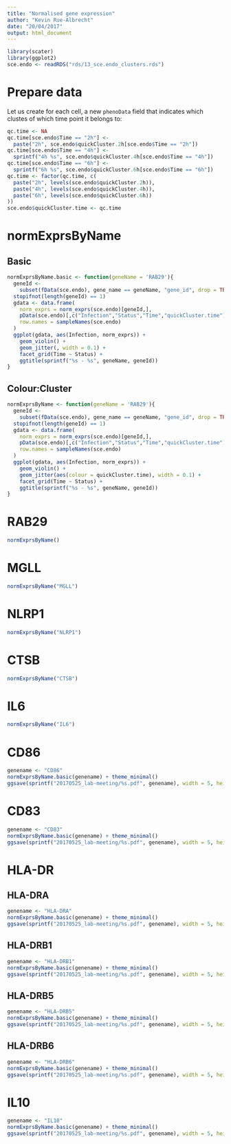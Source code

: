 ```yaml
---
title: "Normalised gene expression"
author: "Kevin Rue-Albrecht"
date: "20/04/2017"
output: html_document
---
```


<!-- As HTML pages are built independently, large objects need to be
reimported from disk, and smaller ones quickly recomputed. -->

```r
library(scater)
library(ggplot2)
sce.endo <- readRDS("rds/13_sce.endo_clusters.rds")
```

# Prepare data

Let us create for each cell, a new `phenoData` field that indicates which
clustes of which time point it belongs to:

```r
qc.time <- NA
qc.time[sce.endo$Time == "2h"] <- 
  paste("2h", sce.endo$quickCluster.2h[sce.endo$Time == "2h"])
qc.time[sce.endo$Time == "4h"] <-
  sprintf("4h %s", sce.endo$quickCluster.4h[sce.endo$Time == "4h"])
qc.time[sce.endo$Time == "6h"] <-
  sprintf("6h %s", sce.endo$quickCluster.6h[sce.endo$Time == "6h"])
qc.time <- factor(qc.time, c(
  paste("2h", levels(sce.endo$quickCluster.2h)),
  paste("4h", levels(sce.endo$quickCluster.4h)),
  paste("6h", levels(sce.endo$quickCluster.6h))
))
sce.endo$quickCluster.time <- qc.time
```

# normExprsByName {.tabset}

## Basic

```r
normExprsByName.basic <- function(geneName = 'RAB29'){
  geneId <-
    subset(fData(sce.endo), gene_name == geneName, "gene_id", drop = TRUE)
  stopifnot(length(geneId) == 1)
  gdata <- data.frame(
    norm_exprs = norm_exprs(sce.endo)[geneId,],
    pData(sce.endo)[,c("Infection","Status","Time","quickCluster.time")],
    row.names = sampleNames(sce.endo)
  )
  ggplot(gdata, aes(Infection, norm_exprs)) + 
    geom_violin() +
    geom_jitter(, width = 0.1) +
    facet_grid(Time ~ Status) +
    ggtitle(sprintf("%s - %s", geneName, geneId))
}
```

## Colour:Cluster

```r
normExprsByName <- function(geneName = 'RAB29'){
  geneId <-
    subset(fData(sce.endo), gene_name == geneName, "gene_id", drop = TRUE)
  stopifnot(length(geneId) == 1)
  gdata <- data.frame(
    norm_exprs = norm_exprs(sce.endo)[geneId,],
    pData(sce.endo)[,c("Infection","Status","Time","quickCluster.time")],
    row.names = sampleNames(sce.endo)
  )
  ggplot(gdata, aes(Infection, norm_exprs)) + 
    geom_violin() +
    geom_jitter(aes(colour = quickCluster.time), width = 0.1) +
    facet_grid(Time ~ Status) +
    ggtitle(sprintf("%s - %s", geneName, geneId))
}
```

# RAB29

```r
normExprsByName()
```

# MGLL

```r
normExprsByName("MGLL")
```

# NLRP1

```r
normExprsByName("NLRP1")
```

# CTSB

```r
normExprsByName("CTSB")
```

# IL6

```r
normExprsByName("IL6")
```

# CD86

```r
genename <- "CD86"
normExprsByName.basic(genename) + theme_minimal()
ggsave(sprintf("20170525_lab-meeting/%s.pdf", genename), width = 5, height = 5)
```

# CD83

```r
genename <- "CD83"
normExprsByName.basic(genename) + theme_minimal()
ggsave(sprintf("20170525_lab-meeting/%s.pdf", genename), width = 5, height = 5)
```

# HLA-DR {.tabset}

## HLA-DRA

```r
genename <- "HLA-DRA"
normExprsByName.basic(genename) + theme_minimal()
ggsave(sprintf("20170525_lab-meeting/%s.pdf", genename), width = 5, height = 5)
```

## HLA-DRB1

```r
genename <- "HLA-DRB1"
normExprsByName.basic(genename) + theme_minimal()
ggsave(sprintf("20170525_lab-meeting/%s.pdf", genename), width = 5, height = 5)
```

## HLA-DRB5

```r
genename <- "HLA-DRB5"
normExprsByName.basic(genename) + theme_minimal()
ggsave(sprintf("20170525_lab-meeting/%s.pdf", genename), width = 5, height = 5)
```

## HLA-DRB6

```r
genename <- "HLA-DRB6"
normExprsByName.basic(genename) + theme_minimal()
ggsave(sprintf("20170525_lab-meeting/%s.pdf", genename), width = 5, height = 5)
```

# IL10

```r
genename <- "IL10"
normExprsByName.basic(genename) + theme_minimal()
ggsave(sprintf("20170525_lab-meeting/%s.pdf", genename), width = 5, height = 5)
```
